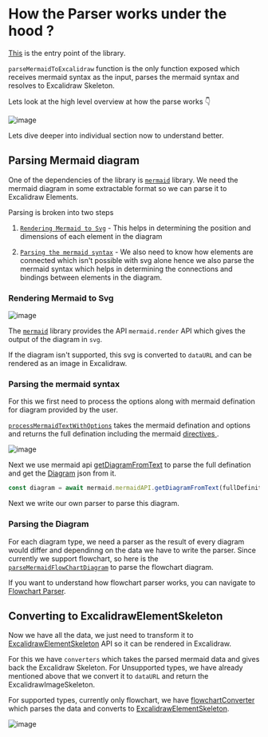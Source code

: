 # How the Parser works under the hood ?

[This](https://github.com/excalidraw/mermaid-to-excalidraw/blob/master/src/index.ts) is the entry point of the library.


`parseMermaidToExcalidraw` function is the only function exposed which receives mermaid syntax as the input, parses the mermaid syntax and resolves to Excalidraw Skeleton.

Lets look at the high level overview at how the parse works :point_down:

![image](https://github.com/excalidraw/excalidraw/assets/11256141/8e060de7-b867-44ad-864b-0c1b24466b67)

Lets dive deeper into individual section now to understand better.

## Parsing Mermaid diagram

One of the dependencies of the library is [`mermaid`](https://www.npmjs.com/package/mermaid) library.
We need the mermaid diagram in some extractable format so we can parse it to Excalidraw Elements.

Parsing is broken into two steps
1. [`Rendering Mermaid to Svg`](/docs/@excalidraw/mermaid-to-excalidraw/codebase/parser#rendering-mermaid-to-svg) - This helps in determining the position and dimensions of each element in the diagram

2. [`Parsing the mermaid syntax`](/docs/@excalidraw/mermaid-to-excalidraw/codebase/parser#parsing-the-mermaid-syntax) - We also need to know how elements are connected which isn't possible with svg alone hence we also parse the mermaid syntax which helps in determining the connections and bindings between elements in the diagram.

### Rendering Mermaid to Svg

![image](https://github.com/excalidraw/excalidraw/assets/11256141/2c24cf7b-f096-4c12-88db-55520de27558)

The [`mermaid`](https://www.npmjs.com/package/mermaid) library provides the API `mermaid.render` API which gives the output of the diagram in `svg`.


If the diagram isn't supported, this svg is converted to `dataURL` and can be rendered as an image in Excalidraw.


### Parsing the mermaid syntax

For this we first need to process the options along with mermaid defination for diagram provided by the user.

[`processMermaidTextWithOptions`](https://github.com/excalidraw/mermaid-to-excalidraw/blob/master/src/parseMermaid.ts#L13) takes the mermaid defination and options and returns the full defination including the mermaid [directives ](https://mermaid.js.org/config/directives.html).

![image](https://github.com/excalidraw/excalidraw/assets/11256141/3a4825d8-9704-468c-a02f-7e507f4d5b7a)

Next we use mermaid api [getDiagramFromText](https://github.com/mermaid-js/mermaid/blob/00d06c7282a701849793680c1e97da1cfdfcce62/packages/mermaid/src/Diagram.ts#L80) to parse the full defination and get the [Diagram](https://github.com/mermaid-js/mermaid/blob/00d06c7282a701849793680c1e97da1cfdfcce62/packages/mermaid/src/Diagram.ts#L15) json from it.

```js
const diagram = await mermaid.mermaidAPI.getDiagramFromText(fullDefinition);
```

Next we write our own parser to parse this diagram.

### Parsing the Diagram

For each diagram type, we need a parser as the result of every diagram would differ and dependinng on the data we have to write the parser. Since currently we support flowchart, so here is the [`parseMermaidFlowChartDiagram`](https://github.com/excalidraw/mermaid-to-excalidraw/blob/master/src/parser/flowchart.ts#L256) to parse the flowchart diagram.

If you want to understand how flowchart parser works, you can navigate to [Flowchart Parser](http://localhost:3003/docs/@excalidraw/mermaid-to-excalidraw/codebase/parser/flowchart).

## Converting to ExcalidrawElementSkeleton

Now we have all the data, we just need to transform it to [ExcalidrawElementSkeleton](https://github.com/excalidraw/excalidraw/blob/master/packages/excalidraw/data/transform.ts#L133C13-L133C38) API so it can be rendered in Excalidraw.

For this we have `converters` which takes the parsed mermaid data and gives back the Excalidraw Skeleton.
For Unsupported types, we have already mentioned above that we convert it to `dataURL` and return the ExcalidrawImageSkeleton.

For supported types, currently only flowchart, we have [flowchartConverter](https://github.com/excalidraw/mermaid-to-excalidraw/blob/master/src/converter/types/flowchart.ts#L24) which parses the data and converts to [ExcalidrawElementSkeleton](https://github.com/excalidraw/excalidraw/blob/master/packages/excalidraw/data/transform.ts#L133C13-L133C38).

![image](https://github.com/excalidraw/excalidraw/assets/11256141/00226e9d-043d-4a08-989a-3ad9d2a574f1)